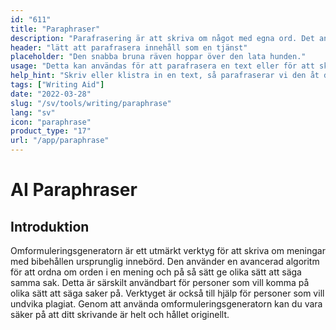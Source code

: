 ```yaml
---
id: "611"
title: "Paraphraser"
description: "Parafrasering är att skriva om något med egna ord. Det används ofta för att sammanfatta eller förenkla en text, eller för att göra den mer begriplig. Parafrasering kan också användas för att skapa nya versioner av befintligt innehåll, eller för att skapa innehåll som är mer lättillgängligt för en bredare publik."
header: "lätt att parafrasera innehåll som en tjänst"
placeholder: "Den snabba bruna räven hoppar över den lata hunden."
usage: "Detta kan användas för att parafrasera en text eller för att skapa nya versioner av befintligt innehåll."
help_hint: "Skriv eller klistra in en text, så parafraserar vi den åt dig."
tags: ["Writing Aid"]
date: "2022-03-28"
slug: "/sv/tools/writing/paraphrase"
lang: "sv"
icon: "paraphrase"
product_type: "17"
url: "/app/paraphrase"
---
```


# AI Paraphraser

## Introduktion

Omformuleringsgeneratorn är ett utmärkt verktyg för att skriva om meningar med bibehållen ursprunglig innebörd. Den använder en avancerad algoritm för att ordna om orden i en mening och på så sätt ge olika sätt att säga samma sak. Detta är särskilt användbart för personer som vill komma på olika sätt att säga saker på. Verktyget är också till hjälp för personer som vill undvika plagiat. Genom att använda omformuleringsgeneratorn kan du vara säker på att ditt skrivande är helt och hållet originellt.
